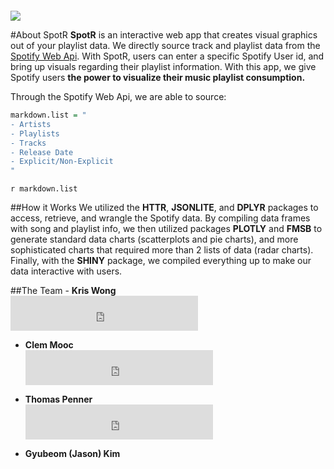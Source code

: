 
```r

```
![](http://www.josesep.nl/wp-content/uploads/2017/06/spotify-logo.png)

#About SpotR 
**SpotR** is an interactive web app that creates visual graphics out of your playlist data. We directly source track and playlist data from the [Spotify Web Api](https://developer.spotify.com/web-api/). With SpotR, users can enter a specific Spotify User id, and bring up visuals regarding their playlist information. With this app, we give Spotify users **the power to visualize their music playlist consumption.**

Through the Spotify Web Api, we are able to source:
```r
markdown.list = "
- Artists
- Playlists
- Tracks
- Release Date
- Explicit/Non-Explicit
"
```
`r markdown.list`

##How it Works
We utilized the **HTTR**, **JSONLITE**, and **DPLYR** packages to access, retrieve, and wrangle the Spotify data. By compiling data frames with song and playlist info, we then utilized packages **PLOTLY** and **FMSB** to generate standard data charts (scatterplots and pie charts), and more sophisticated charts that required more than 2 lists of data (radar charts). Finally, with the **SHINY** package, we compiled everything up to make our data interactive with users.

##The Team
- **Kris Wong**  
<iframe src="https://open.spotify.com/follow/1/?uri=spotify:user:12158467793&size=detail&theme=light" width="300" height="56" scrolling="no" frameborder="0" style="border:none; overflow:hidden;" allowtransparency="true"></iframe>

- **Clem Mooc**  
<iframe src="https://open.spotify.com/follow/1/?uri=spotify:user:1262636354&size=detail&theme=light" width="300" height="56" scrolling="no" frameborder="0" style="border:none; overflow:hidden;" allowtransparency="true"></iframe>

- **Thomas Penner**  
<iframe src="https://open.spotify.com/follow/1/?uri=spotify:user:22stxix34kkqknmrl5wov2jgy&size=detail&theme=light" width="300" height="56" scrolling="no" frameborder="0" style="border:none; overflow:hidden;" allowtransparency="true"></iframe>

- **Gyubeom (Jason) Kim**  